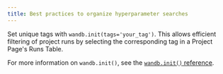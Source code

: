 ```yaml
---
title: Best practices to organize hyperparameter searches
---
```


Set unique tags with `wandb.init(tags='your_tag')`. This allows efficient filtering of project runs by selecting the corresponding tag in a Project Page's Runs Table. 

For more information on `wandb.init()`, see the [`wandb.init()` reference](/ref/python/sdk/functions/init).
